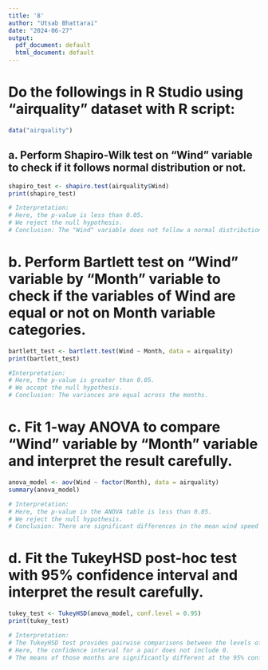 ---
title: '8'
author: "Utsab Bhattarai"
date: "2024-06-27"
output:
  pdf_document: default
  html_document: default
---

# Do the followings in R Studio using "airquality" dataset with R script:
```{r}
data("airquality")
```

## a. Perform Shapiro-Wilk test on "Wind" variable to check if it follows normal distribution or not.
```{r}
shapiro_test <- shapiro.test(airquality$Wind)
print(shapiro_test)

# Interpretation:
# Here, the p-value is less than 0.05.
# We reject the null hypothesis.
# Conclusion: The "Wind" variable does not follow a normal distribution.
```

# b. Perform Bartlett test on "Wind" variable by "Month" variable to check if the variables of Wind are equal or not on Month variable categories.
```{r}
bartlett_test <- bartlett.test(Wind ~ Month, data = airquality)
print(bartlett_test)

#Interpretation:
# Here, the p-value is greater than 0.05.
# We accept the null hypothesis.
# Conclusion: The variances are equal across the months.
```

# c. Fit 1-way ANOVA to compare "Wind" variable by "Month" variable and interpret the result carefully.
```{r}
anova_model <- aov(Wind ~ factor(Month), data = airquality)
summary(anova_model)

# Interpretation:
# Here, the p-value in the ANOVA table is less than 0.05.
# We reject the null hypothesis.
# Conclusion: There are significant differences in the mean wind speed between at least two months.
```

# d. Fit the TukeyHSD post-hoc test with 95% confidence interval and interpret the result carefully.
```{r}
tukey_test <- TukeyHSD(anova_model, conf.level = 0.95)
print(tukey_test)

# Interpretation:
# The TukeyHSD test provides pairwise comparisons between the levels of the "Month" variable.
# Here, the confidence interval for a pair does not include 0.
# The means of those months are significantly different at the 95% confidence level.
```